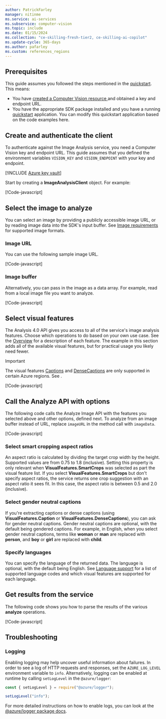 ```yaml
---
author: PatrickFarley
manager: nitinme
ms.service: ai-services
ms.subservice: computer-vision
ms.topic: include
ms.date: 01/15/2024
ms.collection: "ce-skilling-fresh-tier2, ce-skilling-ai-copilot"
ms.update-cycle: 365-days
ms.author: pafarley
ms.custom: references_regions
---
```


## Prerequisites

This guide assumes you followed the steps mentioned in the [quickstart](/azure/ai-services/computer-vision/quickstarts-sdk/image-analysis-client-library-40). This means:

* You have <a href="https://portal.azure.com/#create/Microsoft.CognitiveServicesComputerVision"  title="Created a Computer Vision resource"  target="_blank">created a Computer Vision resource </a> and obtained a key and endpoint URL.
* You have the appropriate SDK package installed and you have a running [quickstart](/azure/ai-services/computer-vision/quickstarts-sdk/image-analysis-client-library-40) application. You can modify this quickstart application based on the code examples here.

## Create and authenticate the client

To authenticate against the Image Analysis service, you need a Computer Vision key and endpoint URL. This guide assumes that you defined the environment variables `VISION_KEY` and `VISION_ENDPOINT` with your key and endpoint.

[!INCLUDE [Azure key vault](~/reusable-content/ce-skilling/azure/includes/ai-services/security/microsoft-entra-id-akv-expanded.md)]

Start by creating a **ImageAnalysisClient** object. For example:

[!Code-javascript[](~/cognitive-services-quickstart-code/javascript/ComputerVision/4-0/how-to.js?name=snippet_client)]

## Select the image to analyze

You can select an image by providing a publicly accessible image URL, or by reading image data into the SDK's input buffer. See [Image requirements](../../overview-image-analysis.md?tabs=4-0#input-requirements) for supported image formats.

### Image URL

You can use the following sample image URL.

[!Code-javascript[](~/cognitive-services-quickstart-code/javascript/ComputerVision/4-0/how-to.js?name=snippet_url)]

### Image buffer

Alternatively, you can pass in the image as a data array. For example, read from a local image file you want to analyze.

[!Code-javascript[](~/cognitive-services-quickstart-code/javascript/ComputerVision/4-0/how-to.js?name=snippet_file)]


## Select visual features

The Analysis 4.0 API gives you access to all of the service's image analysis features. Choose which operations to do based on your own use case. See the [Overview](/azure/ai-services/computer-vision/overview-image-analysis) for a description of each feature. The example in this section adds all of the available visual features, but for practical usage you likely need fewer. 

> [!IMPORTANT]
> The visual features [Captions](/java/api/com.azure.ai.vision.imageanalysis.models.visualfeatures#com-azure-ai-vision-imageanalysis-models-visualfeatures-caption) and [DenseCaptions](/java/api/com.azure.ai.vision.imageanalysis.models.visualfeatures#com-azure-ai-vision-imageanalysis-models-visualfeatures-dense-captions) are only supported in certain Azure regions. See .

[!Code-javascript[](~/cognitive-services-quickstart-code/javascript/ComputerVision/4-0/how-to.js?name=snippet_features)]

## Call the Analyze API with options

The following code calls the Analyze Image API with the features you selected above and other options, defined next. To analyze from an image buffer instead of URL, replace `imageURL` in the method call with `imageData`.

[!Code-javascript[](~/cognitive-services-quickstart-code/javascript/ComputerVision/4-0/how-to.js?name=snippet_call)]


### Select smart cropping aspect ratios

An aspect ratio is calculated by dividing the target crop width by the height. Supported values are from 0.75 to 1.8 (inclusive). Setting this property is only relevant when **VisualFeatures.SmartCrops** was selected as part the visual feature list. If you select **VisualFeatures.SmartCrops** but don't specify aspect ratios, the service returns one crop suggestion with an aspect ratio it sees fit. In this case, the aspect ratio is between 0.5 and 2.0 (inclusive).

### Select gender neutral captions

If you're extracting captions or dense captions (using **VisualFeatures.Caption** or **VisualFeatures.DenseCaptions**), you can ask for gender neutral captions. Gender neutral captions are optional, with the default being gendered captions. For example, in English, when you select gender neutral captions, terms like **woman** or **man** are replaced with **person**, and **boy** or **girl** are replaced with **child**. 

### Specify languages

You can specify the language of the returned data. The language is optional, with the default being English. See [Language support](https://aka.ms/cv-languages) for a list of supported language codes and which visual features are supported for each language.

## Get results from the service

The following code shows you how to parse the results of the various **analyze** operations.

[!Code-javascript[](~/cognitive-services-quickstart-code/javascript/ComputerVision/4-0/how-to.js?name=snippet_results)]


## Troubleshooting

### Logging

Enabling logging may help uncover useful information about failures. In order to see a log of HTTP requests and responses, set the `AZURE_LOG_LEVEL` environment variable to `info`. Alternatively, logging can be enabled at runtime by calling `setLogLevel` in the `@azure/logger`:

```javascript
const { setLogLevel } = require("@azure/logger");

setLogLevel("info");
```

For more detailed instructions on how to enable logs, you can look at the [@azure/logger package docs](https://github.com/Azure/azure-sdk-for-js/tree/main/sdk/core/logger).
